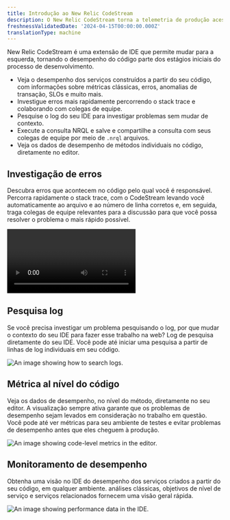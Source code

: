 ```yaml
---
title: Introdução ao New Relic CodeStream
description: O New Relic CodeStream torna a telemetria de produção acessível onde os desenvolvedores vivem... o IDE.
freshnessValidatedDate: '2024-04-15T00:00:00.000Z'
translationType: machine
---
```


New Relic CodeStream é uma extensão de IDE que permite mudar para a esquerda, tornando o desempenho do código parte dos estágios iniciais do processo de desenvolvimento.

* Veja o desempenho dos serviços construídos a partir do seu código, com informações sobre métricas clássicas, erros, anomalias de transação, SLOs e muito mais.
* Investigue erros mais rapidamente percorrendo o stack trace e colaborando com colegas de equipe.
* Pesquise o log do seu IDE para investigar problemas sem mudar de contexto.
* Execute a consulta NRQL e salve e compartilhe a consulta com seus colegas de equipe por meio de `.nrql` arquivos.
* Veja os dados de desempenho de métodos individuais no código, diretamente no editor.

## Investigação de erros

Descubra erros que acontecem no código pelo qual você é responsável. Percorra rapidamente o stack trace, com o CodeStream levando você automaticamente ao arquivo e ao número de linha corretos e, em seguida, traga colegas de equipe relevantes para a discussão para que você possa resolver o problema o mais rápido possível.

<Video
  type="wistia"
  id="l65l4cqqhd"
/>

## Pesquisa log

Se você precisa investigar um problema pesquisando o log, por que mudar o contexto do seu IDE para fazer esse trabalho na web? Log de pesquisa diretamente do seu IDE. Você pode até iniciar uma pesquisa a partir de linhas de log individuais em seu código.

<img
  title="Searching logs from your IDE."
  alt="An image showing how to search logs."
  src="/images/codestream_screenshot-crop_log-search.webp"
/>

## Métrica al nível do código

Veja os dados de desempenho, no nível do método, diretamente no seu editor. A visualização sempre ativa garante que os problemas de desempenho sejam levados em consideração no trabalho em questão. Você pode até ver métricas para seu ambiente de testes e evitar problemas de desempenho antes que eles cheguem à produção.

<img
  title="Code-Level Metrics"
  alt="An image showing code-level metrics in the editor."
  src="/images/codestream_screenshot-full_marketplace-vsc-clm.webp"
/>

## Monitoramento de desempenho

Obtenha uma visão no IDE do desempenho dos serviços criados a partir do seu código, em qualquer ambiente. análises clássicas, objetivos de nível de serviço e serviços relacionados fornecem uma visão geral rápida.

<img
  title="Performance data for your services"
  alt="An image showing performance data in the IDE."
  src="/images/codestream_screenshot-crop_o11y.webp"
/>
